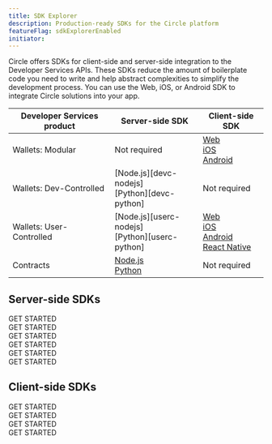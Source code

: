 ---
title: SDK Explorer
description: Production-ready SDKs for the Circle platform
featureFlag: sdkExplorerEnabled
initiator:
---

Circle offers SDKs for client-side and server-side integration to the Developer
Services APIs. These SDKs reduce the amount of boilerplate code you need to
write and help abstract complexities to simplify the development process. You
can use the Web, iOS, or Android SDK to integrate Circle solutions into your
app.

| Developer Services product | Server-side SDK                                     | Client-side SDK                                                                                              |
| -------------------------- | --------------------------------------------------- | ------------------------------------------------------------------------------------------------------------ |
| Wallets: Modular           | Not required                                        | [Web](/wallets/modular/web-sdk)<br />[iOS](/wallets/modular/ios-sdk)<br />[Android](/wallets/modular/android-sdk) |
| Wallets: Dev-Controlled    | [Node.js][devc-nodejs]<br />[Python][devc-python]   | Not required                                                                                                 |
| Wallets: User-Controlled   | [Node.js][userc-nodejs]<br />[Python][userc-python] | [Web](/wallets/user-controlled/web-sdk)<br />[iOS](/wallets/user-controlled/ios-sdk)<br />[Android](/wallets/user-controlled/android-sdk)<br />[React Native](/wallets/user-controlled/react-native-sdk) |
| Contracts                  | [Node.js](/sdk-explorer/smart-contract-platform/Node.js/getting-started)<br />[Python](/sdk-explorer/smart-contract-platform/Python/getting-started)     | Not required |

## Server-side SDKs

<div className="grid grid-cols-1 md:grid-cols-2 lg:grid-cols-2 gap-4 xl:gap-8 pt-4">

<Card href="/sdk-explorer/developer-controlled-wallets/Node.js/getting-started" title="Developer-controlled wallets Node.js SDK">
  <div className="inline-flex items-center space-x-2 rounded-sm py-2 pr-1 text-blue-400 font-circular-bold">
    <div>GET STARTED</div>
    <Icon icon="arrow-right" />
  </div>
</Card>

<Card href="/sdk-explorer/developer-controlled-wallets/Python/getting-started" title="Developer-controlled wallets Python SDK">
<div className="inline-flex items-center space-x-2 rounded-sm py-2 pr-1 text-blue-400 font-circular-bold">
  <div>GET STARTED</div>
  <Icon icon="arrow-right" />
</div>
</Card>

<Card href="/sdk-explorer/user-controlled-wallets/Node.js/getting-started" title="User-controlled wallets Node.js SDK">
  <div className="inline-flex items-center space-x-2 rounded-sm py-2 pr-1 text-blue-400 font-circular-bold">
    <div>GET STARTED</div>
    <Icon icon="arrow-right" />
  </div>
</Card>

<Card href="/sdk-explorer/user-controlled-wallets/Python/getting-started" title="User-controlled wallets Python SDK">
<div className="inline-flex items-center space-x-2 rounded-sm py-2 pr-1 text-blue-400 font-circular-bold">
  <div>GET STARTED</div>
  <Icon icon="arrow-right" />
</div>
</Card>

<Card href="/sdk-explorer/smart-contract-platform/Node.js/getting-started" title="Contracts Node.js SDK">
  <div className="inline-flex items-center space-x-2 rounded-sm py-2 pr-1 text-blue-400 font-circular-bold">
    <div>GET STARTED</div>
    <Icon icon="arrow-right" />
  </div>
</Card>

<Card href="/sdk-explorer/smart-contract-platform/Python/getting-started" title="Contracts Python SDK">
<div className="inline-flex items-center space-x-2 rounded-sm py-2 pr-1 text-blue-400 font-circular-bold">
  <div>GET STARTED</div>
  <Icon icon="arrow-right" />
</div>
</Card>

</div>

## Client-side SDKs

<div className="grid grid-cols-1 md:grid-cols-2 lg:grid-cols-2 gap-4 xl:gap-8 pt-4">

<Card href="/wallets/modular/web-sdk" title="Modular Wallet Web SDK">
  <div className="inline-flex items-center space-x-2 rounded-sm py-2 pr-1 text-blue-400 font-circular-bold">
    <div>GET STARTED</div>
    <Icon icon="arrow-right" />
  </div>
</Card>

<Card href="/wallets/modular/ios-sdk" title="Modular Wallet iOS SDK">
  <div className="inline-flex items-center space-x-2 rounded-sm py-2 pr-1 text-blue-400 font-circular-bold">
    <div>GET STARTED</div>
    <Icon icon="arrow-right" />
  </div>
</Card>

<Card href="/wallets/modular/android-sdk" title="Modular Wallet Android SDK">
  <div className="inline-flex items-center space-x-2 rounded-sm py-2 pr-1 text-blue-400 font-circular-bold">
    <div>GET STARTED</div>
    <Icon icon="arrow-right" />
  </div>
</Card>

<Card href="/wallets/user-controlled/sdks" title="User-Controlled Wallets SDKs">
  <div className="inline-flex items-center space-x-2 rounded-sm py-2 pr-1 text-blue-400 font-circular-bold">
    <div>GET STARTED</div>
    <Icon icon="arrow-right" />
  </div>
</Card>
</div>

